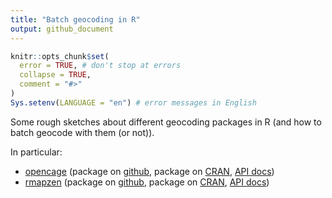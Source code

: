 ```yaml
---
title: "Batch geocoding in R"
output: github_document
---
```


<!-- README.md is generated from README.Rmd. Please edit that file -->

```r
knitr::opts_chunk$set(
  error = TRUE, # don't stop at errors
  collapse = TRUE,
  comment = "#>"
)
Sys.setenv(LANGUAGE = "en") # error messages in English
```

Some rough sketches about different geocoding packages in R (and how to batch geocode with them (or not)).

In particular:

 - [opencage](https://github.com/dpprdan/batch_geocode_with_R/blob/master/batch_geocode_opencage.md) (package on [github](https://github.com/ropensci/opencage), package on [CRAN](https://cran.r-project.org/web/packages/opencage/index.html), [API docs](https://geocoder.opencagedata.com/api))
 - [rmapzen](https://github.com/dpprdan/batch_geocode_with_R/blob/master/batch_geocode_rmapzen.md) (package on [github](https://github.com/tarakc02/rmapzen), package on [CRAN](https://cran.r-project.org/web/packages/rmapzen/index.html), [API docs](https://github.com/pelias/documentation))

